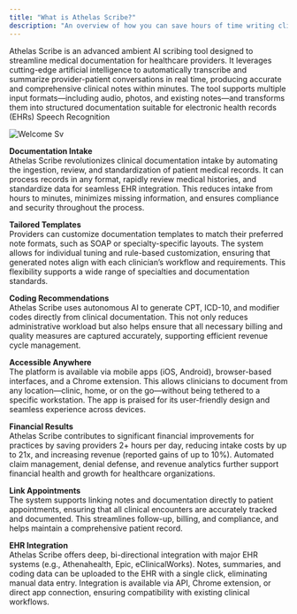 ```yaml
---
title: "What is Athelas Scribe?"
description: "An overview of how you can save hours of time writing clinical documentation"
---
```


Athelas Scribe is an advanced ambient AI scribing tool designed to streamline medical documentation for healthcare providers. It leverages cutting-edge artificial intelligence to automatically transcribe and summarize provider-patient conversations in real time, producing accurate and comprehensive clinical notes within minutes. The tool supports multiple input formats—including audio, photos, and existing notes—and transforms them into structured documentation suitable for electronic health records (EHRs) Speech Recognition

![Welcome Sv](/images/welcome.svg)

**Documentation Intake**\
Athelas Scribe revolutionizes clinical documentation intake by automating the ingestion, review, and standardization of patient medical records. It can process records in any format, rapidly review medical histories, and standardize data for seamless EHR integration. This reduces intake from hours to minutes, minimizes missing information, and ensures compliance and security throughout the process.

**Tailored Templates**\
Providers can customize documentation templates to match their preferred note formats, such as SOAP or specialty-specific layouts. The system allows for individual tuning and rule-based customization, ensuring that generated notes align with each clinician’s workflow and requirements. This flexibility supports a wide range of specialties and documentation standards.

**Coding Recommendations**\
Athelas Scribe uses autonomous AI to generate CPT, ICD-10, and modifier codes directly from clinical documentation. This not only reduces administrative workload but also helps ensure that all necessary billing and quality measures are captured accurately, supporting efficient revenue cycle management.

**Accessible Anywhere**\
The platform is available via mobile apps (iOS, Android), browser-based interfaces, and a Chrome extension. This allows clinicians to document from any location—clinic, home, or on the go—without being tethered to a specific workstation. The app is praised for its user-friendly design and seamless experience across devices.

**Financial Results**\
Athelas Scribe contributes to significant financial improvements for practices by saving providers 2\+ hours per day, reducing intake costs by up to 21x, and increasing revenue (reported gains of up to 10%). Automated claim management, denial defense, and revenue analytics further support financial health and growth for healthcare organizations.

**Link Appointments**\
The system supports linking notes and documentation directly to patient appointments, ensuring that all clinical encounters are accurately tracked and documented. This streamlines follow-up, billing, and compliance, and helps maintain a comprehensive patient record.

**EHR Integration**\
Athelas Scribe offers deep, bi-directional integration with major EHR systems (e.g., Athenahealth, Epic, eClinicalWorks). Notes, summaries, and coding data can be uploaded to the EHR with a single click, eliminating manual data entry. Integration is available via API, Chrome extension, or direct app connection, ensuring compatibility with existing clinical workflows.